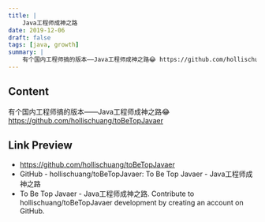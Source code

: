 ```yaml
---
title: |
    Java工程师成神之路
date: 2019-12-06
draft: false
tags: [java, growth]
summary: |
    有个国内工程师搞的版本——Java工程师成神之路😂 https://github.com/hollischuang/toBeTopJavaer
---
```


## Content

有个国内工程师搞的版本——Java工程师成神之路😂 https://github.com/hollischuang/toBeTopJavaer

## Link Preview

- https://github.com/hollischuang/toBeTopJavaer
- GitHub - hollischuang/toBeTopJavaer: To Be Top Javaer - Java工程师成神之路
- To Be Top Javaer - Java工程师成神之路. Contribute to hollischuang/toBeTopJavaer development by creating an account on GitHub.
